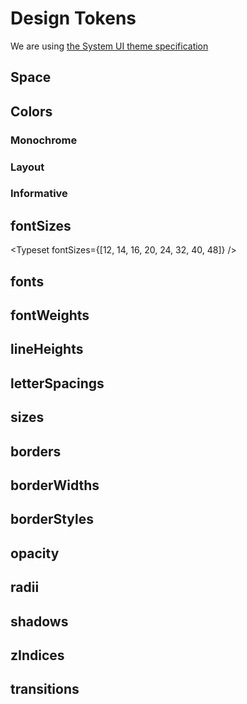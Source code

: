 
<Meta title="Design Tokens" />



# Design Tokens

We are using <a href="https://system-ui.com/theme/" target="_blank">the System UI theme specification</a>

## Space

<DesignTokens tokens={tokens.space} />

## Colors

### Monochrome

<ColorPalette>
	<ColorItem title="theme.colors.greyscale" subtitle="Some of the greys" colors={greyscale} />
</ColorPalette>

### Layout

<ColorPalette>
	<ColorItem
		title="theme.colors.backgrounds"
		subtitle="All possible backgrounds"
		colors={backgrounds}
	/>
</ColorPalette>

### Informative

<ColorPalette>
	<ColorItem title="theme.colors.palette" subtitle="Some informative colors" colors={palette} />
</ColorPalette>

## fontSizes

<Typeset fontSizes={[12, 14, 16, 20, 24, 32, 40, 48]} />

## fonts

## fontWeights

<DesignTokens tokens={tokens.fontWeights} />

## lineHeights

<DesignTokens tokens={tokens.lineHeights} />

## letterSpacings

<DesignTokens tokens={tokens.letterSpacings} />

## sizes

<DesignTokens tokens={tokens.sizes} />

## borders

<DesignTokens tokens={tokens.borders} />

## borderWidths

<DesignTokens tokens={tokens.borderWidths} />

## borderStyles

<DesignTokens tokens={tokens.borderStyles} />

## opacity

<DesignTokens tokens={tokens.opacity} />

## radii

<DesignTokens tokens={tokens.radii} />

## shadows

<DesignTokens tokens={tokens.shadows} />

## zIndices

<DesignTokens tokens={tokens.zIndices} />

## transitions

<DesignTokens tokens={tokens.transitions} />